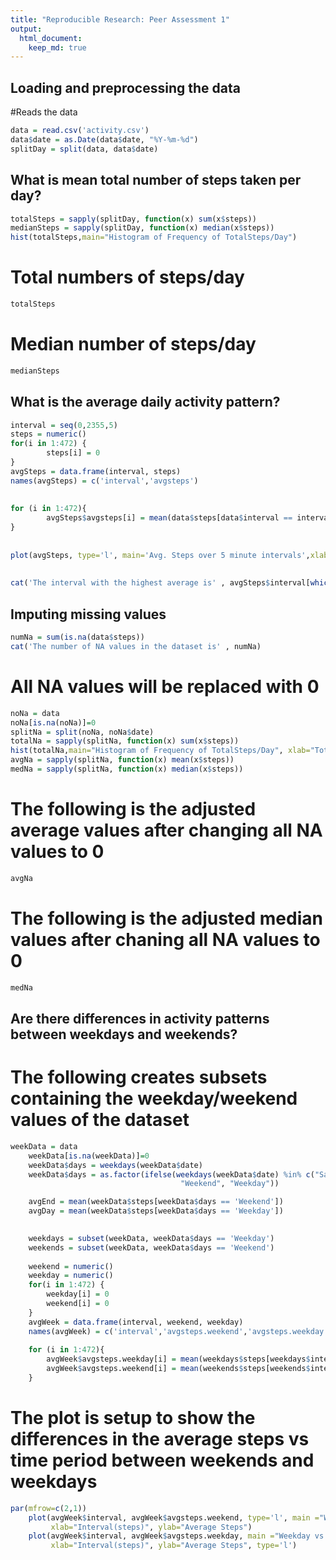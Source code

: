 ---
title: "Reproducible Research: Peer Assessment 1"
output: 
  html_document:
    keep_md: true
---


## Loading and preprocessing the data

#Reads the data

```{r}
data = read.csv('activity.csv')
data$date = as.Date(data$date, "%Y-%m-%d")
splitDay = split(data, data$date)
```

## What is mean total number of steps taken per day?

```{r}
totalSteps = sapply(splitDay, function(x) sum(x$steps))
medianSteps = sapply(splitDay, function(x) median(x$steps))
hist(totalSteps,main="Histogram of Frequency of TotalSteps/Day")
```

# Total numbers of steps/day

```{r}
totalSteps
```

# Median number of steps/day

```{r}
medianSteps
```


## What is the average daily activity pattern?

```{r}
interval = seq(0,2355,5)
steps = numeric()
for(i in 1:472) {
        steps[i] = 0
}
avgSteps = data.frame(interval, steps)
names(avgSteps) = c('interval','avgsteps')
    
    
for (i in 1:472){
        avgSteps$avgsteps[i] = mean(data$steps[data$interval == interval[i]], na.rm=TRUE)
}
    
   
plot(avgSteps, type='l', main='Avg. Steps over 5 minute intervals',xlab='Interval(minutes)', ylab='Average Steps')
    
    
cat('The interval with the highest average is' , avgSteps$interval[which.max(avgSteps$avgsteps)])
```


## Imputing missing values

```{r}
numNa = sum(is.na(data$steps))
cat('The number of NA values in the dataset is' , numNa)
```

# All NA values will be replaced with 0

```{r}
noNa = data
noNa[is.na(noNa)]=0
splitNa = split(noNa, noNa$date)
totalNa = sapply(splitNa, function(x) sum(x$steps))
hist(totalNa,main="Histogram of Frequency of TotalSteps/Day", xlab="Total number of Steps")
avgNa = sapply(splitNa, function(x) mean(x$steps))
medNa = sapply(splitNa, function(x) median(x$steps))
```

# The following is the adjusted average values after changing all NA values to 0

```{r}
avgNa
```

# The following is the adjusted median values after chaning all NA values to 0

```{r}
medNa
```

## Are there differences in activity patterns between weekdays and weekends?

# The following creates subsets containing the weekday/weekend values of the dataset

```{r}
weekData = data
    weekData[is.na(weekData)]=0    
    weekData$days = weekdays(weekData$date)
    weekData$days = as.factor(ifelse(weekdays(weekData$date) %in% c("Saturday","Sunday"), 
                                      "Weekend", "Weekday")) 

    avgEnd = mean(weekData$steps[weekData$days == 'Weekend'])
    avgDay = mean(weekData$steps[weekData$days == 'Weekday'])

    
    weekdays = subset(weekData, weekData$days == 'Weekday')
    weekends = subset(weekData, weekData$days == 'Weekend')
    
    weekend = numeric()
    weekday = numeric()
    for(i in 1:472) {
        weekday[i] = 0
        weekend[i] = 0
    }
    avgWeek = data.frame(interval, weekend, weekday)
    names(avgWeek) = c('interval','avgsteps.weekend','avgsteps.weekday')
    
    for (i in 1:472){
        avgWeek$avgsteps.weekday[i] = mean(weekdays$steps[weekdays$interval == interval[i]], na.rm=TRUE)
        avgWeek$avgsteps.weekend[i] = mean(weekends$steps[weekends$interval == interval[i]], na.rm=TRUE)
    }
```

# The plot is setup to show the differences in the average steps vs time period between weekends and weekdays

```{r}
par(mfrow=c(2,1))
    plot(avgWeek$interval, avgWeek$avgsteps.weekend, type='l', main ="Weekend vs Avg Steps",
         xlab="Interval(steps)", ylab="Average Steps")
    plot(avgWeek$interval, avgWeek$avgsteps.weekday, main ="Weekday vs Avg Steps", 
         xlab="Interval(steps)", ylab="Average Steps", type='l')

```
